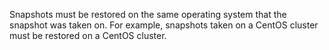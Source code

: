 Snapshots must be restored on the same operating system that the snapshot was taken on. For example, snapshots taken on a CentOS cluster must be restored on a CentOS cluster.